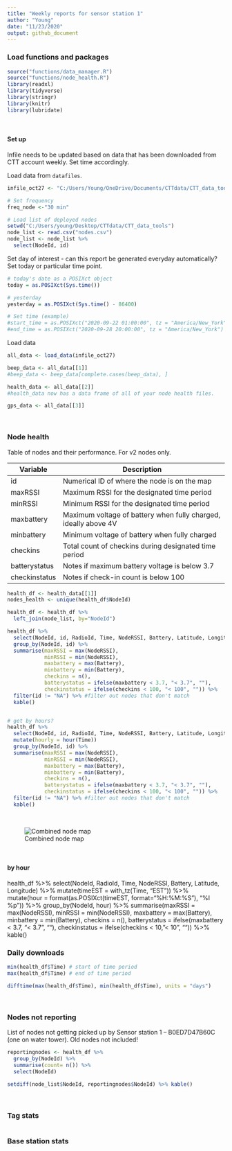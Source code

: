 ```yaml
---
title: "Weekly reports for sensor station 1"
author: "Young"
date: "11/23/2020"
output: github_document
---
```


### Load functions and packages

```r
source("functions/data_manager.R")
source("functions/node_health.R")
library(readxl)
library(tidyverse)
library(stringr)
library(knitr)
library(lubridate)
```

<br>

#### Set up 
Infile needs to be updated based on data that has been downloaded from CTT account weekly. Set time accordingly.

Load data from `datafiles`.
```r
infile_oct27 <- "C:/Users/Young/OneDrive/Documents/CTTdata/CTT_data_tools/datafiles/Oct27-Nov2/" 

# Set frequency
freq_node <-"30 min"

# Load list of deployed nodes
setwd("C:/Users/young/Desktop/CTTdata/CTT_data_tools")
node_list <- read.csv("nodes.csv")
node_list <- node_list %>% 
  select(NodeId, id)
```

Set day of interest - can this report be generated everyday automatically?
Set today or particular time point.
```r
# today's date as a POSIXct object
today = as.POSIXct(Sys.time())

# yesterday
yesterday = as.POSIXct(Sys.time() - 86400)

# Set time (example)
#start_time = as.POSIXct("2020-09-22 01:00:00", tz = "America/New_York")
#end_time = as.POSIXct("2020-09-28 20:00:00", tz = "America/New_York")
```


Load data
```r
all_data <- load_data(infile_oct27) 

beep_data <- all_data[[1]]
#beep_data <- beep_data[complete.cases(beep_data), ]

health_data <- all_data[[2]]
#health_data now has a data frame of all of your node health files. 

gps_data <- all_data[[3]]
```

<br>

### Node health
Table of nodes and their performance. For v2 nodes only.

| Variable  | Description  |
|------------|-------------------------------------------|
| id | Numerical ID of where the node is on the map |
| maxRSSI | Maximum RSSI for the designated time period |
| minRSSI  | Minimum RSSI for the designated time period |
| maxbattery  | Maximum voltage of battery when fully charged, ideally above 4V |
| minbattery  | Minimum voltage of battery when fully charged |
| checkins  | Total count of checkins during designated time period |
| batterystatus | Notes if maximum battery voltage is below 3.7 |
| checkinstatus | Notes if check-in count is below 100 |


```r
health_df <- health_data[[1]]
nodes_health <- unique(health_df$NodeId)

health_df <- health_df %>% 
  left_join(node_list, by="NodeId")

health_df %>% 
  select(NodeId, id, RadioId, Time, NodeRSSI, Battery, Latitude, Longitude) %>%
  group_by(NodeId, id) %>%
  summarise(maxRSSI = max(NodeRSSI),
            minRSSI = min(NodeRSSI),
            maxbattery = max(Battery),
            minbattery = min(Battery),
            checkins = n(),
            batterystatus = ifelse(maxbattery < 3.7, "< 3.7", ""),
            checkinstatus = ifelse(checkins < 100, "< 100", "")) %>% 
  filter(id != "NA") %>% #filter out nodes that don't match 
  kable()


# get by hours?
health_df %>% 
  select(NodeId, id, RadioId, Time, NodeRSSI, Battery, Latitude, Longitude) %>%
  mutate(hourly = hour(Time))
  group_by(NodeId, id) %>%
  summarise(maxRSSI = max(NodeRSSI),
            minRSSI = min(NodeRSSI),
            maxbattery = max(Battery),
            minbattery = min(Battery),
            checkins = n(),
            batterystatus = ifelse(maxbattery < 3.7, "< 3.7", ""),
            checkinstatus = ifelse(checkins < 100, "< 100", "")) %>% 
  filter(id != "NA") %>% #filter out nodes that don't match 
  kable()
```

<br>

![Combined node map](nodemap.png)

<br>

#### by hour
health_df %>% 
  select(NodeId, RadioId, Time, NodeRSSI, Battery, Latitude, Longitude) %>%
  mutate(timeEST = with_tz(Time, "EST")) %>% 
  mutate(hour = format(as.POSIXct(timeEST, format="%H:%M:%S"), "%I %p")) %>% 
  group_by(NodeId, hour) %>%
  summarise(maxRSSI = max(NodeRSSI),
            minRSSI = min(NodeRSSI),
            maxbattery = max(Battery),
            minbattery = min(Battery),
            checkins = n(),
            batterystatus = ifelse(maxbattery < 3.7, "< 3.7", ""),
            checkinstatus = ifelse(checkins < 10, "< 10", "")) %>% 
  kable()


### Daily downloads

```r
min(health_df$Time) # start of time period
max(health_df$Time) # end of time period

difftime(max(health_df$Time), min(health_df$Time), units = "days")


```

<br>

### Nodes not reporting

List of nodes not getting picked up by Sensor station 1 -- B0ED7D47B60C (one on water tower). Old nodes not included!

```r
reportingnodes <- health_df %>% 
  group_by(NodeId) %>% 
  summarise(count= n()) %>% 
  select(NodeId)

setdiff(node_list$NodeId, reportingnodes$NodeId) %>% kable()
```

<br>

### Tag stats

```r

```


### Base station stats


